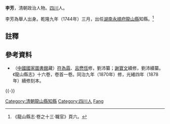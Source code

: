 '''李芳'''，清朝政治人物。[[四川|四川]]人。

李芳為舉人出身。乾隆九年（1744年）三月，出任[[湖南|湖南]][[永順府|永順府]][[龍山縣|龍山縣]]知縣。<ref>《龍山縣志·卷之十三·職官》頁六。</ref>

==註釋==
{{reflist}}

==參考資料==
*（[[中國國家圖書館|中國國家圖書館]]藏）[[符為霖|符為霖]]、[[呂懋恆|呂懋恆]]修，劉沛纂；[[謝寶文|謝寶文]]續修，劉沛續纂。《龍山縣志》十六卷，卷首一卷。同治九年（1870年）修，光緒四年（1878年）續修刻本。

{{-}}
{{start box}}
{{s-off}}
{{succession box|[[段汝霖|段汝霖]]|[[高承元|高承元]]|[[湖南|湖南]][[永順府|永順府]][[龍山縣|龍山縣]][[知縣|知縣]]（[[龍山縣知縣列表|列表]]）|<small>乾隆九年（1744年）三月上任</small>}}
{{end box}}

{{DEFAULTSORT:Li李}}
[[Category:清朝龍山縣知縣|Category:清朝龍山縣知縣]]
[[Category:四川人|Category:四川人]]
[[Category:李姓|Fang]]